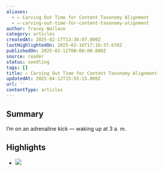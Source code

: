 ```yaml
---
aliases:
  - ✍️ Carving Out Time for Content Taxonomy Alignment
  - ✍️-carving-out-time-for-content-taxonomy-alignment
author: Tracey Wallace
category: articles
createdAt: 2025-02-17T13:36:07.000Z
lastHighlightedOn: 2025-02-16T17:16:37.670Z
publishedOn: 2025-02-12T00:00:00.000Z
source: reader
status: seedling
tags: []
title: ✍️ Carving Out Time for Content Taxonomy Alignment
updatedAt: 2025-04-12T15:55:15.000Z
url: ''
contentType: articles
---
```

## Summary

I’m on an adrenaline kick –– waking up at 3 a. m.

## Highlights

- ![](https://media.sailthru.com/composer/images/sailthru-prod-7bo/editor_images/Contentment%20Footer.png)
